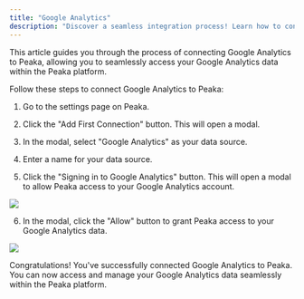 ```yaml
---
title: "Google Analytics"
description: "Discover a seamless integration process! Learn how to connect Google Analytics to Peaka effortlessly for streamlined transactions."
---
```


This article guides you through the process of connecting Google Analytics to Peaka, allowing you to seamlessly access your Google Analytics data within the Peaka platform.

Follow these steps to connect Google Analytics to Peaka:

1. Go to the settings page on Peaka.

2. Click the "Add First Connection" button. This will open a modal.

3. In the modal, select "Google Analytics" as your data source.

4. Enter a name for your data source.

5. Click the "Signing in to Google Analytics" button. This will open a modal to allow Peaka access to your Google Analytics account.

<img src="https://cdn.peaka.com/integrations/google-analytics-1.png" />

6. In the modal, click the "Allow" button to grant Peaka access to your Google Analytics data.

<img src="https://cdn.peaka.com/integrations/google-analytics-2.png" />

Congratulations! You've successfully connected Google Analytics to Peaka. You can now access and manage your Google Analytics data seamlessly within the Peaka platform.
